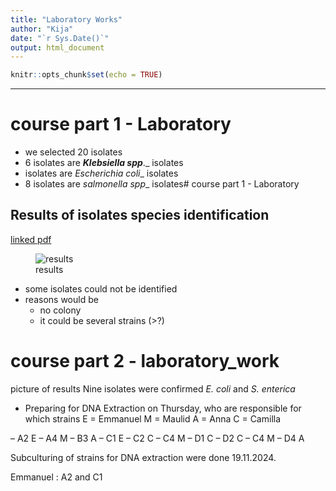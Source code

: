 ```yaml
---
title: "Laboratory Works"
author: "Kija"
date: "`r Sys.Date()`"
output: html_document
---
```


```r
knitr::opts_chunk$set(echo = TRUE)
```

---
# course part 1 - Laboratory
- we selected 20 isolates
- 6 isolates are ***Klebsiella spp***._ isolates
- isolates are *Escherichia coli*_ isolates 
- 8 isolates are *salmonella spp*_ isolates# course part 1 - Laboratory



## Results of isolates species identification

<!--
![integrated pdf](files/VITECK 
RESULTS19_11_2024.pdf)
-->

<!-- I have made a link to a file -->
[linked pdf](files/VITECK RESULTS19_11_2024.pdf)

![results]("fileS)

- some isolates could not be identified 
- reasons would be 
  - no colony
  - it could be several strains (>?)


# course part 2 - laboratory_work

picture of results
Nine isolates were confirmed *E. coli* and *S. enterica*

- Preparing for DNA Extraction on Thursday, who are responsible for which strains 
E = Emmanuel
M = Maulid
A = Anna
C = Camilla

-- A2 E
-- A4 M
-- B3 A
-- C1 E
-- C2 C
-- C4 M
-- D1 C
-- D2 C
-- C4 M
-- D4 A

Subculturing of strains for DNA extraction were done 19.11.2024.

Emmanuel : A2 and C1

